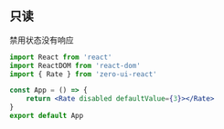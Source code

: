 ## 只读

禁用状态没有响应

```jsx
import React from 'react'
import ReactDOM from 'react-dom'
import { Rate } from 'zero-ui-react'

const App = () => {
    return <Rate disabled defaultValue={3}></Rate>
}
export default App
```
